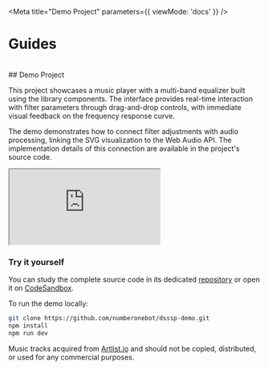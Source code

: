 
<Meta
  title="Demo Project"
  parameters={{ viewMode: 'docs' }}
/>

# Guides
<br/>
## Demo Project

This project showcases a music player with a multi-band equalizer built using the library components. The interface provides real-time interaction with filter parameters through drag-and-drop controls, with immediate visual feedback on the frequency response curve.

The demo demonstrates how to connect filter adjustments with audio processing, linking the SVG visualization to the Web Audio API. The implementation details of this connection are available in the project's source code.

<div style={{ width: '100%', overflow: 'auto' }}>
<iframe src="https://numberonebot.github.io/dsssp-demo/" style={{
  margin: '12px 0 24px',
  width: '848px',
  height: '730px',
  border: 0,
  borderRadius: '3px',
  overflow: 'hidden'
}} title="DSSSP Demo"></iframe>
</div>


### Try it yourself

You can study the complete source code in its dedicated [repository](https://github.com/numberonebot/dsssp-demo) or open it on [CodeSandbox](https://codesandbox.io/p/github/numberonebot/dsssp-demo/main).

To run the demo locally:

```bash
git clone https://github.com/numberonebot/dsssp-demo.git
npm install
npm run dev
```

Music tracks acquired from [Artlist.io](https://artlist.io) and should not be copied, distributed, or used for any commercial purposes.
